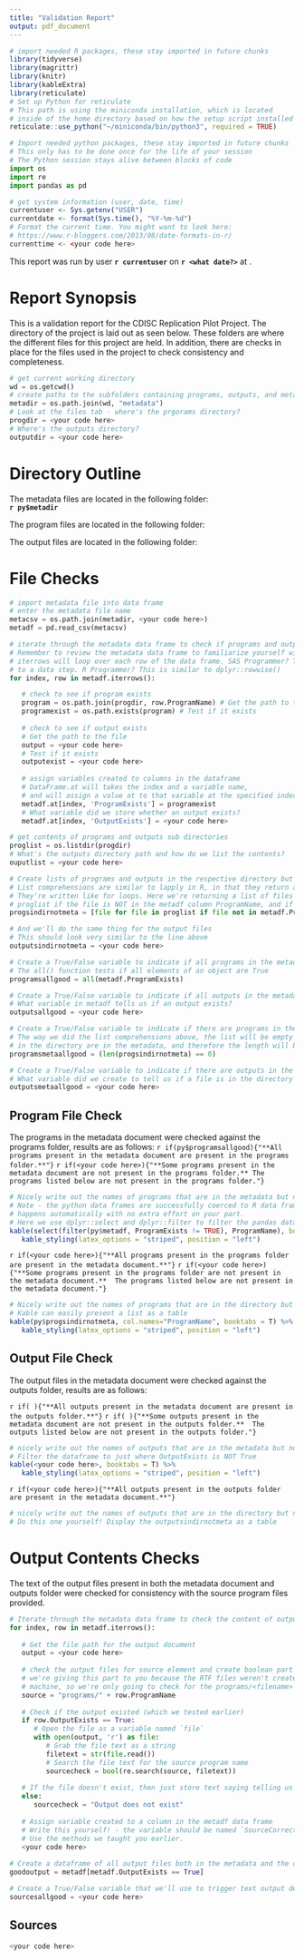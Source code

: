 ```yaml
---
title: "Validation Report"
output: pdf_document
---
```


<!-- README                                                                                     -->
<!-- This is the guided file. This document will give you most of the structure you need to     -->
<!-- get through the assignments, but leave pieces of coding up to you. We recommend this file  -->
<!-- if you're a novice at Python and trying to learn.                                          -->

```r
# import needed R packages, these stay imported in future chunks
library(tidyverse)
library(magrittr)
library(knitr)
library(kableExtra)
library(reticulate)
# Set up Python for reticulate
# This path is using the miniconda installation, which is located
# inside of the home directory based on how the setup script installed it
reticulate::use_python("~/miniconda/bin/python3", required = TRUE)
```
```python
# Import needed python packages, these stay imported in future chunks
# This only has to be done once for the life of your session
# The Python session stays alive between blocks of code
import os
import re
import pandas as pd
```

<!-- begin breakout one                                                                       -->
<!-- Goals:                                                                                   -->
<!--  - Report the run date/time and user (R or Python - your preference)                     -->
<!--  - Store the absolute paths to the programs, outputs, and metadata directories in Python -->
<!--  - Report each of these paths inline in bold markdown text                               -->
```r
# get system information (user, date, time)
currentuser <- Sys.getenv("USER")
currentdate <- format(Sys.time(), "%Y-%m-%d")
# Format the current time. You might want to look here:
# https://www.r-bloggers.com/2013/08/date-formats-in-r/
currenttime <- <your code here>
```

<!-- Report the user, date, and time -->
<!-- We got this started - now plug in the other variables -->
This report was run by user **`r currentuser`** on **`r <what date?>`** at <!-- what time? -->.

# Report Synopsis

This is a validation report for the CDISC Replication Pilot Project.  The directory of the project is laid out as seen below.  These folders are where the different files for this project are held.  In addition, there are checks in place for the files used in the project to check consistency and completeness.

<!-- Python code blocks start just like R codeblocks -->
<!-- But just specify `python` instead of `r` -->
```python
# get current working directory
wd = os.getcwd()
# create paths to the subfolders containing programs, outputs, and metadata 
metadir = os.path.join(wd, "metadata")
# Look at the files tab - where's the prgorams directory?
progdir = <your code here>
# Where's the outputs directory? 
outputdir = <your code here>
```

# Directory Outline

The metadata files are located in the following folder:  
<!-- Python variables are accessible inside the `py` variable in your R session -->
**`r py$metadir`**

<!-- Do these next two on your own -->
<!-- What Python variables did we store the programs and outputs directories in? -->
The program files are located in the following folder:
<your code here>

The output files are located in the following folder:
<your code here>


<!-- end breakout one -->

<!-- begin breakout two -->
<!-- Goals:                                                                               -->
<!--  - Gather names of files in the programs and outputs folders                         -->
<!--  - Read in the metadata file metadata/metadata.csv. Review this file and familiarize -->
<!--    yourself with the contents                                                        -->
<!--  - Bidirectionally check the metadata and directories for programs and outputs       -->
<!--  - Create Boolean variables for                                                      -->
<!--    - Any programs missing?                                                           -->
<!--    - Programs in folder not in metadata?                                             -->
<!--    - Any outputs missing?                                                            -->
<!--    - Outputs in folder not in metadata?                                              -->
<!--                       Use one Python code block to do all of this                    -->
# File Checks
```python

# import metadata file into data frame
# enter the metadata file name
metacsv = os.path.join(metadir, <your code here>)
metadf = pd.read_csv(metacsv)

# iterate through the metadata data frame to check if programs and outputs exist 
# Remember to review the metadata data frame to familiarize yourself with the contents
# iterrows will loop over each row of the data frame. SAS Programmer? This is similar
# to a data step. R Programmer? This is similar to dplyr::rowwise()
for index, row in metadf.iterrows():

   # check to see if program exists
   program = os.path.join(progdir, row.ProgramName) # Get the path to the file
   programexist = os.path.exists(program) # Test if it exists
   
   # check to see if output exists
   # Get the path to the file
   output = <your code here>
   # Test if it exists
   outputexist = <your code here>
   
   # assign variables created to columns in the dataframe
   # DataFrame.at will takes the index and a variable name,
   # and will assign a value at to that variable at the specified index
   metadf.at[index, 'ProgramExists'] = programexist
   # What variable did we store whether an output exists?
   metadf.at[index, 'OutputExists'] = <your code here>

# get contents of programs and outputs sub directories
proglist = os.listdir(progdir)
# What's the outputs directory path and how do we list the contents?
ouputlist = <your code here>

# Create lists of programs and outputs in the respective directory but not in the metadata file
# List comprehensions are similar to lapply in R, in that they return a list object.
# They're written like for loops. Here we're returning a list of files in the list variable
# proglist if the file is NOT in the metadf column ProgramName, and if they're .R files.
progsindirnotmeta = [file for file in proglist if file not in metadf.ProgramName.tolist() and re.search(".R", file)]

# And we'll do the same thing for the output files
# This should look very similar to the line above
outputsindirnotmeta = <your code here>

# Create a True/False variable to indicate if all programs in the metadata exist
# The all() function tests if all elements of an object are True
programsallgood = all(metadf.ProgramExists)

# Create a True/False variable to indicate if all outputs in the metadata exist
# What variable in metadf tells us if an output exists?
outputsallgood = <your code here>

# Create a True/False variable to indicate if there are programs in the directory not in the metadata
# The way we did the list comprehensions above, the list will be empty if all files 
# in the directory are in the metadata, and therefore the length will be 0.
programsmetaallgood = (len(progsindirnotmeta) == 0)

# Create a True/False variable to indicate if there are outputs in the directory not in the metadata
# What variable did we create to tell us if a file is in the directory but not in the metadata?
outputsmetaallgood = <your code here>
```
<!-- end breakout two -->

<!-- begin breakout three -->
<!-- - Use the 4 variables created earlier to output conditional markdown text
<!--   - Some/No programs missing
<!--   - Some/No programs present in folder not in metadata
<!--   - Some/No outputs missing
<!--   - Some/No outputs present in folder not in metadata
<!-- - Create code blocks to output the detailed issues in a nicely presented table -->

## Program File Check

The programs in the metadata document were checked against the programs folder, results are as follows:
<!-- Use inline R code to write different text depending on whether the programs -->
<!-- were missing from the metadata document                                     -->
<!-- is met, the text will populate. Otherwise, nothing will be written          -->
<!-- Enter your code in the second if() condition                                --> 
`r if(py$programsallgood){"**All programs present in the metadata document are present in the programs folder.**"}`
<!-- What's the opposite of the if condition above? --> 
`r if(<your code here>){"**Some programs present in the metadata document are not present in the programs folder.** The programs listed below are not present in the programs folder."}`

<!-- Display this table only if programs are in the metadata but not directory --> 
<!-- Note in eval option in the code block below - you can use variables in your session -->
<!-- to control if the block is evaluated or not. Here, we can control whether or not a  -->
<!-- table is written.                                                                   -->
```r
# Nicely write out the names of programs that are in the metadata but not directory
# Note - the python data frames are successfully coerced to R data frames! This 
# happens automatically with no extra effort on your part.
# Here we use dplyr::select and dplyr::filter to filter the pandas data frame
kable(select(filter(py$metadf, ProgramExists != TRUE), ProgramName), booktabs = T) %>%
   kable_styling(latex_options = "striped", position = "left")
```  

<!-- Same idea as above, but now we're reporting programs in the folder that weren't in the metadata -->
<!-- Complete the if conditions in the two lines below -->
`r if(<your code here>){"**All programs present in the programs folder are present in the metadata document.**"}`
`r if(<your code here>){"**Some programs present in the programs folder are not present in the metadata document.**  The programs listed below are not present in the metadata document."}`

<!-- Display this table only if programs are in the directory but not metadata --> 
<!-- Set the eval option in the block below -->
```r
# Nicely write out the names of programs that are in the directory but not metadata
# Kable can easily present a list as a table
kable(py$progsindirnotmeta, col.names="ProgramName", booktabs = T) %>%
   kable_styling(latex_options = "striped", position = "left")
```

## Output File Check

<!-- The lines below repeat all of the same checks, but now for the outputs folder -->
The output files in the metadata document were checked against the outputs folder, results are as follows:  

`r if( ){"**All outputs present in the metadata document are present in the outputs folder.**"}`
`r if( ){"**Some outputs present in the metadata document are not present in the outputs folder.**  The outputs listed below are not present in the outputs folder."}`

<!-- Display this table only if outputs are in the metadata but not directory --> 
<!-- Don't forget to grab the logical variable that tells use whether or not to -->
<!-- display this table                                                         -->
```r
# nicely write out the names of outputs that are in the metadata but not directory
# Filter the dataframe to just where OutputExists is NOT True
kable(<your code here>, booktabs = T) %>%
   kable_styling(latex_options = "striped", position = "left")
```  

<!-- Same idea as above, but now we're reporting outputs in the folder that weren't in the metadata -->
`r if(<your code here>){"**All outputs present in the outputs folder are present in the metadata document.**"}`
<!-- Write the second statement by yourself, based on the way the check was done for programs -->
<your code here>

<!-- Display this table only if outputs are in the directory but not metadata --> 
<!-- Don't forget to grab the logical variable that tells use whether or not to -->
<!-- display this table                                                         -->
```r
# nicely write out the names of outputs that are in the directory but not metadata
# Do this one yourself! Display the outputsindirnotmeta as a table
```

<!-- end breakout three -->

<!-- begin breakout four -->
<!-- - Pass over the metadata data frame from before and check if the source file name is in the output file                  -->
<!-- - Create a new data frame of just records where the output is in both the metadata and the outputs directory           -->
<!-- - Create a variables that's True if all the source file names are in their outputs, and false if not                   -->
<!-- - Create a section that dynamically tells us if something is wrong and outputs issues in a nicely presented data frame -->

# Output Contents Checks

The text of the output files present in both the metadata document and outputs folder were checked for consistency with the source program files provided.

<!-- In this block, we're checking the output RTF document to look for a line containing the   -->
<!-- program name that should have created this output document. This is a quick and dirty way -->
<!-- to check if there was a footnote the contained the executing program name.                -->
```python
# Iterate through the metadata data frame to check the content of output files 
for index, row in metadf.iterrows():
   
   # Get the file path for the output document
   output = <your code here>
      
   # check the output files for source element and create boolean part to variable
   # we're giving this part to you because the RTF files weren't created on this 
   # machine, so we're only going to check for the programs/<filename> part. 
   source = "programs/" + row.ProgramName
   
   # Check if the output existed (which we tested earlier)
   if row.OutputExists == True:
      # Open the file as a variable named `file`
      with open(output, 'r') as file:
         # Grab the file text as a string
         filetext = str(file.read())
         # Search the file text for the source program name
         sourcecheck = bool(re.search(source, filetext))
         
   # If the file doesn't exist, then just store text saying telling us that
   else:
      sourcecheck = "Output does not exist"
      
   # Assign variable created to a column in the metadf data frame
   # Write this yourself! - the variable should be named `SourceCorrect`
   # Use the methods we taught you earlier.
   <your code here>
   
# Create a dataframe of all output files both in the metadata and the directory
goodoutput = metadf[metadf.OutputExists == True]

# Create a True/False variable that we'll use to trigger text output depending on if the sources were correct
sourcesallgood = <your code here>
```

## Sources

<!-- Similar to before, we're writing different text based on whether or not there were any problems with the sources -->
<!-- Write this with however you want, but vary the text based on the sourcesallgood variable> -->
<your code here>

<!-- Display a table of outputs with issues in the source footnotes based on the dataframe created above -->
```r
<your code here>
``` 
<!-- end breakout four -->

